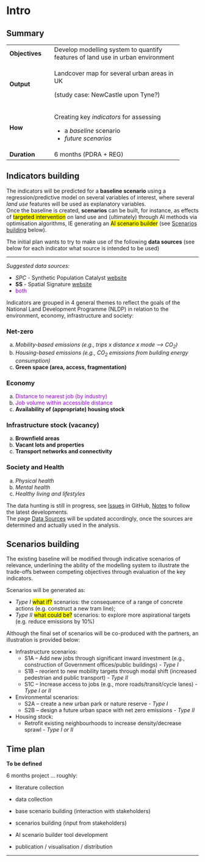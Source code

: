# Intro

## Summary

+:---------------+:----------------------------------------------+
| **Objectives** | Develop modelling system to quantify features |
|                | of land use in urban environment              |
+----------------+-----------------------------------------------+
| **Output**     | Landcover map for several urban areas in UK   |
|                |                                               |
|                | (study case: NewCastle upon Tyne?)            |
+----------------+-----------------------------------------------+
| **How**        | Creating key *indicators* for assessing       |
|                |                                               |
|                | - a *baseline* scenario                       |
|                | - *future scenarios*                          |
+----------------+-----------------------------------------------+
| **Duration**   | 6 months                                      |
|                | (PDRA + REG)                                  |
+----------------+-----------------------------------------------+


## Indicators building

The indicators will be predicted for a **baseline scenario** using a regression/predictive model on several variables of interest, where several _land use_ features will be used as explanatory variables.<br/>
Once the baseline is created, **scenarios** can be built, for instance, as effects of <mark>targeted intervention</mark> on land use and (ultimately) through AI methods via optimisation algorithms, IE generating an <mark>AI scenario builder</mark> (see [Scenarios building](#scenarios-building) below).

The initial plan wants to try to make use of the following **data sources** (see below for each indicator what source is intended to be used)

---

*Suggested data sources:*

- *SPC* - Synthetic Population Catalyst [website](https://alan-turing-institute.github.io/uatk-spc/)
- **SS** - Spatial Signature [website](https://urbangrammarai.xyz/great-britain/)
- <span style="color:DarkViolet">both</span>
<!-- - $\textcolor{red}{\text{both}}$ -->

Indicators are grouped in 4 general themes to reflect the goals of the National Land Development Programme (NLDP) in relation to the environment, economy, infrastructure and society:

###  Net-zero
a. *Mobility-based emissions (e.g., trips x distance x mode —> CO<sub>2</sub>)*
b. *Housing-based emissions (e.g., CO<sub>2</sub> emissions from building energy consumption)*
c. **Green space (area, access, fragmentation)**

### Economy

a.	<span style="color:DarkViolet">Distance to nearest job (by industry)</span>
b.	<span style="color:DarkViolet">Job volume within accessible distance</span>
c.	**Availability of (appropriate) housing stock**

### Infrastructure stock (vacancy)
a.	**Brownfield areas**
b.	**Vacant lots and properties**
c.	**Transport networks and connectivity**

### Society and Health 
a.	*Physical health*
b.	*Mental health*
c.	*Healthy living and lifestyles*


The data hunting is still in progress, see [Issues](https://github.com/ciupava/LandUseDemonstrator/issues) in GitHub, [Notes](notes.qmd) to follow the latest developments.<br/>
The page [Data Sources](data_sources.qmd) will be updated accordingly, once the sources are determined and actually used in the analysis.

## Scenarios building

The existing baseline will be modified through indicative scenarios of relevance, underlining the ability of the modelling system to illustrate the trade-offs between competing objectives through evaluation of the key indicators.

Scenarios will be generated as:

- _Type I_ <mark>what if?</mark> scenarios: the consequence of a range of concrete actions (e.g. construct a new tram line);
- _Type II_ <mark>what could be?</mark> scenarios: to explore more aspirational targets (e.g. reduce emissions by 10%)

Although the final set of scenarios will be co-produced with the partners, an illustration is provided below:

- Infrastructure scenarios:	
     - S1A – Add new jobs through significant inward investment (e.g., construction of Government offices/public buildings) - _Type I_
     - S1B – reorient to new mobility targets through modal shift (increased pedestrian and public transport) - _Type II_
     - S1C – Increase access to jobs (e.g., more roads/transit/cycle lanes) - _Type I or II_
- Environmental scenarios:
     - S2A – create a new urban park or nature reserve - _Type I_
     - S2B – design a future urban space with net zero emissions - _Type II_
- Housing stock:
     - Retrofit existing neighbourhoods to increase density/decrease sprawl - _Type I or II_


## Time plan

**To be defined**

6 months project ... roughly:

- literature collection

- data collection

- base scenario building (interaction with stakeholders)

- scenarios building (input from stakeholders)

- AI scenario builder tool development

- publication / visualisation / distribution

---

<!-- ![](activities_wp_image.png)
*Activities and work plans, as by internal communications* -->



<!-- **Objective**

Develop modelling system to quantify features of land use in urban environment

---

**Output**

Landcover map for several metro in UK (sample: NewCastle upon Tyne?)


---

**How**

Creating *indicators* to build a *baseline*  and *future scenarios* -->

